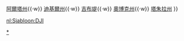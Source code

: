 {{Navbox
|name  = 吉布提行政區劃
|title = [[吉布提]][[吉布提行政區劃|行政區劃]]
|image = {{flagicon|Djibouti|size=90px|吉布提國旗}}
|state={{{state<includeonly>|collapsed</includeonly>}}}
|above=首都：[[吉布堤市|吉布堤]]
|list1 = {{nowrap begin}} [[阿里薩比州]]{{·w}} [[阿爾塔州 (吉布提)|阿爾塔州]]{{·w}} [[迪基爾州]]{{·w}} [[吉布堤市|吉布堤]]{{·w}} [[奧博克州]]{{·w}} [[塔朱拉州]] {{nowrap end}}
}}<noinclude>
[[Category:吉布提|*]]

[[nl:Sjabloon:DJI]]
</noinclude>
